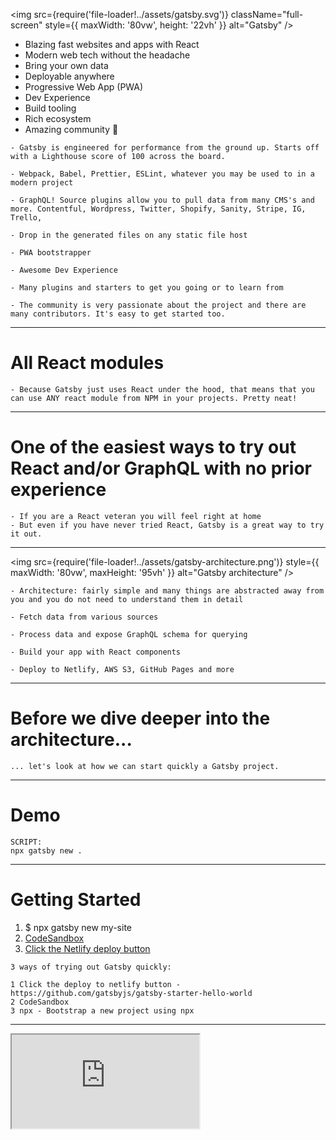 
<img
  src={require('file-loader!../assets/gatsby.svg')}
  className="full-screen"
  style={{ maxWidth: '80vw', height: '22vh' }}
  alt="Gatsby"
/>

<ul>
  <Appear>
    <li>Blazing fast websites and apps with React</li>
    <li>Modern web tech without the headache</li>
    <li>Bring your own data</li>
    <li>Deployable anywhere</li>
    <li>Progressive Web App (PWA)</li>
    <li>Dev Experience</li>
    <li>Build tooling</li>
    <li>Rich ecosystem</li>
    <li>Amazing community 💜</li>
  </Appear>
</ul>

```notes
- Gatsby is engineered for performance from the ground up. Starts off with a Lighthouse score of 100 across the board.

- Webpack, Babel, Prettier, ESLint, whatever you may be used to in a modern project

- GraphQL! Source plugins allow you to pull data from many CMS's and more. Contentful, Wordpress, Twitter, Shopify, Sanity, Stripe, IG, Trello,

- Drop in the generated files on any static file host

- PWA bootstrapper

- Awesome Dev Experience

- Many plugins and starters to get you going or to learn from

- The community is very passionate about the project and there are many contributors. It's easy to get started too.

```

---

# All React modules

```notes
- Because Gatsby just uses React under the hood, that means that you can use ANY react module from NPM in your projects. Pretty neat!
```

---

# One of the easiest ways to <span className="accent">try out React and/or GraphQL</span> with no prior experience

```notes
- If you are a React veteran you will feel right at home
- But even if you have never tried React, Gatsby is a great way to try it out.

```

---

<img
  src={require('file-loader!../assets/gatsby-architecture.png')}
  style={{ maxWidth: '80vw', maxHeight: '95vh' }}
  alt="Gatsby architecture"
/>

```notes
- Architecture: fairly simple and many things are abstracted away from you and you do not need to understand them in detail

- Fetch data from various sources

- Process data and expose GraphQL schema for querying

- Build your app with React components

- Deploy to Netlify, AWS S3, GitHub Pages and more
```

---

# Before we dive deeper into the architecture...

```notes
... let's look at how we can start quickly a Gatsby project.
```

---

# Demo

```notes
SCRIPT:
npx gatsby new .
```

---

# Getting Started

<ol>
  <li>$ npx gatsby new my-site</li>
  <li>
    <a href="https://codesandbox.io/s/">CodeSandbox</a>
  </li>
  <li>
    <a href="https://github.com/gatsbyjs/gatsby-starter-hello-world">
      Click the Netlify deploy button
    </a>
  </li>
</ol>

```notes
3 ways of trying out Gatsby quickly:

1 Click the deploy to netlify button - https://github.com/gatsbyjs/gatsby-starter-hello-world
2 CodeSandbox
3 npx - Bootstrap a new project using npx
```

---

<iframe
  src="https://codesandbox.io/embed/k3201jy9jo?fontsize=14"
  style={{
    width: '90vw',
    height: '90vh',
    border: 0,
    borderRadius: '4px',
    overflow: 'hidden'
  }}
  sandbox="allow-modals allow-forms allow-popups allow-scripts allow-same-origin"
/>

---

<DataSources />

```notes
Any data source
Build pages from Google sheets or Trello cards wut?
```

---

# One of the easiest ways to <span className="accent">try out GraphQL</span> with no prior experience

---

# Demo

```notes
TODO: come up with concrete examples to query; set them up in the codesandbox
```

---

<iframe
  src="https://k3201jy9jo.sse.codesandbox.io/___graphql"
  style={{
    width: '90vw',
    height: '90vh',
    border: 0,
    borderRadius: '4px',
    overflow: 'hidden'
  }}
  sandbox="allow-modals allow-forms allow-popups allow-scripts allow-same-origin"
/>

---

# Plugins

TODO: image of plugins page

<ul>
  <Appear>
    <li>Reusable common functionality</li>
    <li>Source plugins</li>
    <li>Transformer plugins</li>
    <li>Public vs Private</li>
  </Appear>
</ul>

```notes
- Chunks of reusable functionality, shared with the community.
- Things like Google Analytics, for example. No need to reinvent the wheel. Use the highly optimized and supported plugin.
- 2 special categories of plugins - Source and Transformer plugins
- A thing to note about plugins is that you are not limited to only what's available out there. You can easily create your own custom private plugins specific to your project if you have a use case for that.
```

---

# Source plugins TODO: CONTINUE HERE

TODO: image or list of examples

---

# Transformer plugins

TODO: image or list of examples

---

# Deploying

- Netlify
- GitHub Pages
- Now.sh
- AWS S3

---

# Starters and themes

- TODO: explain about starters
- TODO: mention about themes

---

# Showcase

---

# Let's dive a bit deeper

- React
- GraphQL
- graphiql
- data sources...

---

# Detail of how it works

- React, GraphQL
- Data
- Freedome
- bring the tools as you need them, don't get locked to stacks and technologies if you dont want to
- easily swap out a headless CMS for another one

---

# CodeSandbox embed for some reason

---

# What does Gatsby give you?

<Appear>- PWA</Appear>
<Appear>- Performance</Appear>
<Appear>- SEO</Appear>
<Appear>- Tooling</Appear>
<Appear>- Image processing</Appear>

```notes
- TODO: Make a very detailed slide or a few slides here; Images
```

---

<TwitterTweetEmbed tweetId="1083999310168162304" />

Somone might have said could be ran on a toaster

```notes
- Hot takes: can get a score of 70+ on a toaster at CDN Edge
- if someone is looking for a side project :D
```

---

# Additionally

Show graphiql,
Images with initial low quality base64 inlined version, and blur up or traced svg effects on loading

---

# But also...

It's a perfect chance of trying out React and GraphQL.

Gatsby gives you <strong>tooling</strong> (Webpack, TODO:...)

### <strong>A hassle free way to try React and GraphQL</strong>

```notes
- Add webpack and what not images
```

---

# Why Gatsby?

Community!
Plugins
Starters

---

# Why Gatsby?

- Engineered for performance from the get-to
- TODO: put image of default starter lightouse score (and maybe a few other examples of real sites?)
- In legacy codebases we all know how hard it could be to work for performance - tech debt, a feature here, an improvement there

```notes
- Sample notes
```

---

# images

WebP:

- half the size
- with or without alpha channel
- supported by Chrome (which could be in many cases half your users or more; check your analytics)
- supported in Edge (since Oct 2018) and support continues as Edge changes engine to Chromium
- supported in Firefox

<img
  style={{ marginTop: 'var(--m-t-3)' }}
  src={require('file-loader!../assets/webp-support.png')}
  alt="WebP image format support across browsers"
/>

---

# Why performance matters

- users are impatient
- KPIs - bounce rates, real disappointments, real money
- bandwidth is expensive
- the next 1 billion user on the internet

---

# Interactive demo

Some demo here

---

# What can you build with Gatsby?

- Landing pages
- Ecommerce
- PWAs

```notes
- notes here
```

---

# A few showcase slides with images

3rd party projects: Find some advanced examples out there. or some simple and slick ones. show SHOWCASE site

- elementsofai
- store.gatsbyjs.org

- TODO: add lighthouse images per each

---

# Showcase of some of my projects

- solve practical problems - generate THOUSANDS OF images and make a super performant page in a few minutes and less than 50 lines of code. So powerful!: campaign-catalog
- generate hundreds of pages hassle free: baehrbg.com
- fpvtips

```notes
- gatsby can be very powerful - show example of a copy of the campaign catalog site to show how far you can get just with 10 lines of code. maybe with rendering sub pages for each of those sites too? 600+ pages real quick?
```

---

# Learning resources

- Docs
- Tutorial
- LevelUpTuts
- Learning from other starters or projects

```notes
- Follow tutorial, the docs are pretty solid

- Look up things as you need them
```

---

# Contribute to Gatsby

- Easy to get started
- Get swag

```notes
- Speaking of which, if you are looking into contributing to open source, consider starting with Gatsby.

- People are very helpful! And you can even have a pair programming session with a member of the Ink team.
```

---

# MAP - TODO: remove when done

1. High level overview of features
2. Architecture
3. Performance and why performance is important
4. Showcase and What can you build with Gatsby
5. Getting started (npx, codesandbox)
6. Starters
7. Plugins and breakdown of types and roles
8. Demo (graphiql, etc.)
9. Learning
10. Contribute

---

# Gatsby enables you to ship things faster

```notes
- Why understanding everything under the hood would allow you to achieve some highly customized setups, it's not required
and it's great to have such a solid framework to base your work off of.
```
